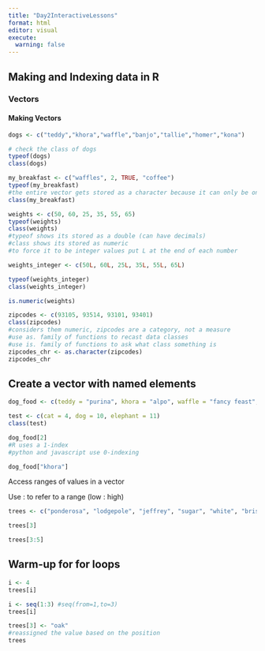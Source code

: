 ```yaml
---
title: "Day2InteractiveLessons"
format: html
editor: visual
execute: 
  warning: false
---
```


## Making and Indexing data in R

### Vectors

#### Making Vectors

```r
dogs <- c("teddy","khora","waffle","banjo","tallie","homer","kona")

# check the class of dogs
typeof(dogs)
class(dogs)
```

```r
my_breakfast <- c("waffles", 2, TRUE, "coffee")
typeof(my_breakfast)
#the entire vector gets stored as a character because it can only be one type class
class(my_breakfast)
```

```r
weights <- c(50, 60, 25, 35, 55, 65)
typeof(weights)
class(weights)
#typeof shows its stored as a double (can have decimals)
#class shows its stored as numeric
#to force it to be integer values put L at the end of each number

weights_integer <- c(50L, 60L, 25L, 35L, 55L, 65L)

typeof(weights_integer)
class(weights_integer)
```

```r
is.numeric(weights)
```

```r
zipcodes <- c(93105, 93514, 93101, 93401)
class(zipcodes)
#considers them numeric, zipcodes are a category, not a measure
#use as. family of functions to recast data classes
#use is. family of functions to ask what class something is
zipcodes_chr <- as.character(zipcodes)
zipcodes_chr
```

## Create a vector with named elements

```r
dog_food <- c(teddy = "purina", khora = "alpo", waffle = "fancy feast", banjo = "blue diamond", tallie = "farmers dog", homer = "farmer purina dog")

test <- c(cat = 4, dog = 10, elephant = 11)
class(test)
```

```r
dog_food[2]
#R uses a 1-index
#python and javascript use 0-indexing
```

```r
dog_food["khora"]
```

Access ranges of values in a vector

Use : to refer to a range (low : high)

```r
trees <- c("ponderosa", "lodgepole", "jeffrey", "sugar", "white", "bristlecone")

trees[3]

trees[3:5]
```

## Warm-up for for loops

```r
i <- 4
trees[i]
```

```r
i <- seq(1:3) #seq(from=1,to=3)
trees[i]
```

```r
trees[3] <- "oak"
#reassigned the value based on the position
trees
```
